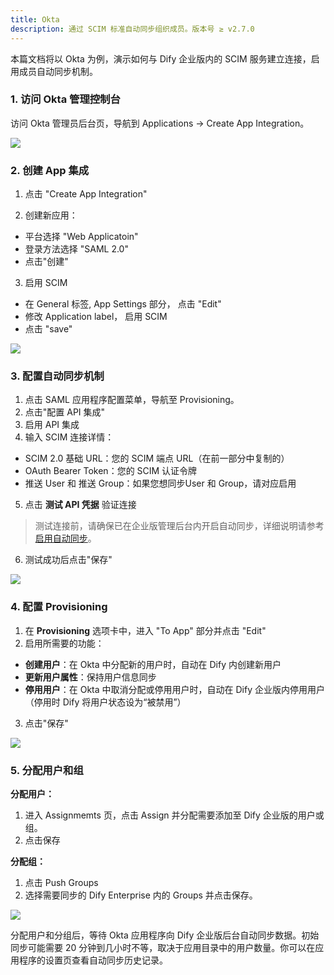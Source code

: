 ```yaml
---
title: Okta
description: 通过 SCIM 标准自动同步组织成员。版本号 ≥ v2.7.0
---
```


本篇文档将以 Okta 为例，演示如何与 Dify 企业版内的 SCIM 服务建立连接，启用成员自动同步机制。

### 1. 访问 Okta 管理控制台

访问 Okta 管理员后台页，导航到 Applications → Create App Integration。

![](https://assets-docs.dify.ai/2025/05/c5f569eb091dfd55d6cc131fb74192f4.png)

### 2. 创建 App 集成

1. 点击 "Create App Integration"

2. 创建新应用：
  - 平台选择 "Web Applicatoin"
  - 登录方法选择 "SAML 2.0" 
  - 点击"创建"

3. 启用 SCIM
  - 在 General 标签, App Settings 部分， 点击 "Edit"
  - 修改 Application label， 启用 SCIM
  - 点击 "save"

![](https://assets-docs.dify.ai/2025/05/5e5031051743b7ad391b38030d5a7abd.png)

### 3. 配置自动同步机制

1. 点击 SAML 应用程序配置菜单，导航至 Provisioning。
2. 点击"配置 API 集成"
3. 启用 API 集成
4. 输入 SCIM 连接详情：
  - SCIM 2.0 基础 URL：您的 SCIM 端点 URL（在前一部分中复制的）
  - OAuth Bearer Token：您的 SCIM 认证令牌
  - 推送 User 和 推送 Group：如果您想同步User 和 Group，请对应启用

5. 点击 **测试 API 凭据** 验证连接

> 测试连接前，请确保已在企业版管理后台内开启自动同步，详细说明请参考[启用自动同步](/zh-cn/administrator-guide/members/synchronization/sync-team-members#3-启用自动同步)。

6. 测试成功后点击"保存"

![](https://assets-docs.dify.ai/2025/05/1dcde7b1f9fc3a26769ef91170f2be58.png)

### 4. 配置 Provisioning

1. 在 **Provisioning** 选项卡中，进入 "To App" 部分并点击 "Edit"
2. 启用所需要的功能：
  - **创建用户**：在 Okta 中分配新的用户时，自动在 Dify 内创建新用户
  - **更新用户属性**：保持用户信息同步
  - **停用用户**：在 Okta 中取消分配或停用用户时，自动在 Dify 企业版内停用用户（停用时 Dify 将用户状态设为“被禁用”）
3. 点击"保存"

![](https://assets-docs.dify.ai/2025/05/3f660720b6a51f9858e547ffc10e8bde.png)

### 5. 分配用户和组

**分配用户：**

1. 进入 Assignmemts 页，点击 Assign 并分配需要添加至 Dify 企业版的用户或组。
2. 点击保存

**分配组：**

1. 点击 Push Groups
2. 选择需要同步的 Dify Enterprise 内的 Groups 并点击保存。

![](https://assets-docs.dify.ai/2025/05/cbc2fdde9886807eed30c1e5d208f8cd.png)

分配用户和分组后，等待 Okta 应用程序向 Dify 企业版后台自动同步数据。初始同步可能需要 20 分钟到几小时不等，取决于应用目录中的用户数量。你可以在应用程序的设置页查看自动同步历史记录。
